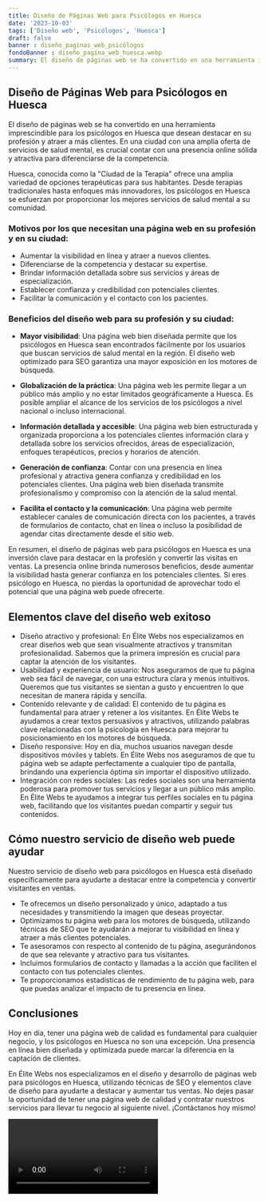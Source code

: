 ```yaml
---
title: Diseño de Páginas Web para Psicólogos en Huesca
date: '2023-10-03'
tags: ['Diseño web', 'Psicólogos', 'Huesca']
draft: false
banner : diseño_paginas_web_psicólogos
fondoBanner : diseño_pagina_web_huesca.webp
summary: El diseño de páginas web se ha convertido en una herramienta imprescindible para los psicólogos en Huesca que desean destacar en su profesión y atraer a más clientes. En una ciudad con una amplia oferta de servicios de salud mental, es crucial contar con una presencia online sólida y atractiva para diferenciarse de la competencia. 
---
```


## Diseño de Páginas Web para Psicólogos en Huesca

El diseño de páginas web se ha convertido en una herramienta imprescindible para los psicólogos en Huesca que desean destacar en su profesión y atraer a más clientes. En una ciudad con una amplia oferta de servicios de salud mental, es crucial contar con una presencia online sólida y atractiva para diferenciarse de la competencia. 

Huesca, conocida como la "Ciudad de la Terapia" ofrece una amplia variedad de opciones terapéuticas para sus habitantes. Desde terapias tradicionales hasta enfoques más innovadores, los psicólogos en Huesca se esfuerzan por proporcionar los mejores servicios de salud mental a su comunidad. 

### Motivos por los que necesitan una página web en su profesión y en su ciudad:

- Aumentar la visibilidad en línea y atraer a nuevos clientes.
- Diferenciarse de la competencia y destacar su expertise.
- Brindar información detallada sobre sus servicios y áreas de especialización.
- Establecer confianza y credibilidad con potenciales clientes.
- Facilitar la comunicación y el contacto con los pacientes.

### Beneficios del diseño web para su profesión y su ciudad:

- **Mayor visibilidad**: Una página web bien diseñada permite que los psicólogos en Huesca sean encontrados fácilmente por los usuarios que buscan servicios de salud mental en la región. El diseño web optimizado para SEO garantiza una mayor exposición en los motores de búsqueda.

- **Globalización de la práctica**: Una página web les permite llegar a un público más amplio y no estar limitados geográficamente a Huesca. Es posible ampliar el alcance de los servicios de los psicólogos a nivel nacional o incluso internacional.

- **Información detallada y accesible**: Una página web bien estructurada y organizada proporciona a los potenciales clientes información clara y detallada sobre los servicios ofrecidos, áreas de especialización, enfoques terapéuticos, precios y horarios de atención.

- **Generación de confianza**: Contar con una presencia en línea profesional y atractiva genera confianza y credibilidad en los potenciales clientes. Una página web bien diseñada transmite profesionalismo y compromiso con la atención de la salud mental.

- **Facilita el contacto y la comunicación**: Una página web permite establecer canales de comunicación directa con los pacientes, a través de formularios de contacto, chat en línea o incluso la posibilidad de agendar citas directamente desde el sitio web.

En resumen, el diseño de páginas web para psicólogos en Huesca es una inversión clave para destacar en la profesión y convertir las visitas en ventas. La presencia online brinda numerosos beneficios, desde aumentar la visibilidad hasta generar confianza en los potenciales clientes. Si eres psicólogo en Huesca, no pierdas la oportunidad de aprovechar todo el potencial que una página web puede ofrecerte.

<GifSeo />

<Cta />

## Elementos clave del diseño web exitoso

- Diseño atractivo y profesional: En Élite Webs nos especializamos en crear diseños web que sean visualmente atractivos y transmitan profesionalidad. Sabemos que la primera impresión es crucial para captar la atención de los visitantes.
- Usabilidad y experiencia de usuario: Nos aseguramos de que tu página web sea fácil de navegar, con una estructura clara y menús intuitivos. Queremos que tus visitantes se sientan a gusto y encuentren lo que necesitan de manera rápida y sencilla.
- Contenido relevante y de calidad: El contenido de tu página es fundamental para atraer y retener a los visitantes. En Élite Webs te ayudamos a crear textos persuasivos y atractivos, utilizando palabras clave relacionadas con la psicología en Huesca para mejorar tu posicionamiento en los motores de búsqueda.
- Diseño responsive: Hoy en día, muchos usuarios navegan desde dispositivos móviles y tablets. En Élite Webs nos aseguramos de que tu página web se adapte perfectamente a cualquier tipo de pantalla, brindando una experiencia óptima sin importar el dispositivo utilizado.
- Integración con redes sociales: Las redes sociales son una herramienta poderosa para promover tus servicios y llegar a un público más amplio. En Élite Webs te ayudamos a integrar tus perfiles sociales en tu página web, facilitando que los visitantes puedan compartir y seguir tus contenidos.

## Cómo nuestro servicio de diseño web puede ayudar

Nuestro servicio de diseño web para psicólogos en Huesca está diseñado específicamente para ayudarte a destacar entre la competencia y convertir visitantes en ventas.

- Te ofrecemos un diseño personalizado y único, adaptado a tus necesidades y transmitiendo la imagen que deseas proyectar.
- Optimizamos tu página web para los motores de búsqueda, utilizando técnicas de SEO que te ayudarán a mejorar tu visibilidad en línea y atraer a más clientes potenciales.
- Te asesoramos con respecto al contenido de tu página, asegurándonos de que sea relevante y atractivo para tus visitantes.
- Incluimos formularios de contacto y llamadas a la acción que faciliten el contacto con tus potenciales clientes.
- Te proporcionamos estadísticas de rendimiento de tu página web, para que puedas analizar el impacto de tu presencia en línea.

## Conclusiones

Hoy en día, tener una página web de calidad es fundamental para cualquier negocio, y los psicólogos en Huesca no son una excepción. Una presencia en línea bien diseñada y optimizada puede marcar la diferencia en la captación de clientes.

En Élite Webs nos especializamos en el diseño y desarrollo de páginas web para psicólogos en Huesca, utilizando técnicas de SEO y elementos clave de diseño para ayudarte a destacar y aumentar tus ventas. No dejes pasar la oportunidad de tener una página web de calidad y contratar nuestros servicios para llevar tu negocio al siguiente nivel. ¡Contáctanos hoy mismo!

<Video />

<CtaBot job='Psicólogos' city='Huesca'/>

<Gmaps query='Huesca+españa+maps' />